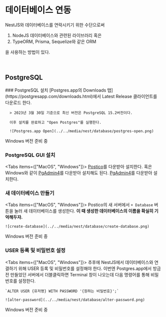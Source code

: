 
# 데이터베이스 연동

NestJS와 데이터베이스를 연락시키기 위한 수단으로써

1. NodeJS 데이터베이스와 관련된 라이브러리 혹은 
2. TypeORM, Prisma, Sequelize와 같은 ORM

을 사용하는 방법이 있다.

<br />

## PostgreSQL

<Steps>
### PostgreSQL 설치 
<Tabs items={['MacOS', 'Windows']}>
  <Tab>
      [Postgres.app의 Downloads 탭](https://postgresapp.com/downloads.html)에서 Latest Release 클라이언트를 다운로드 한다.

      > 2023년 3월 30일 기준으로 최신 버전은 PostgreSQL 15.2버전이다.

      이후 설치를 완료하고 "Open Postgres"를 실행한다.

      ![Postgres.app Open](../../media/nest/database/postgres-open.png)

  </Tab>
  <Tab>
    Windows 버전 준비 중
  </Tab>
</Tabs>

### PostgreSQL GUI 설치

<Tabs items={["MacOS", "Windows"]}>
  <Tab>
    [Postico](https://eggerapps.at/postico2/)를 다운받아 설치한다. 혹은
    Windows와 같이
    [PgAdmin4](https://www.pgadmin.org/download/pgadmin-4-macos/)를 다운받아
    설치해도 된다.
  </Tab>
  <Tab>
    [PgAdmin4](https://www.pgadmin.org/download/pgadmin-4-windows/)를 다운받아
    설치한다.
  </Tab>
</Tabs>

### 새 데이터베이스 만들기

<Tabs items={["MacOS", "Windows"]}>
  <Tab>
    Postico의 새 서버에서 `+ Database` 버튼을 눌러 새 데이터베이스를 생성한다. **이 때 생성한 데이터베이스의 이름을 확실히 기억해두자.**

    ![create-database](../../media/nest/database/create-database.png)

  </Tab>
  <Tab>
    Windows 버전 준비 중
  </Tab>
</Tabs>

### USER 등록 및 비밀번호 설정

<Tabs items={["MacOS", "Windows"]}>
  <Tab>
    추후에 NestJS에서 데이터베이스와 연결하기 위해 USER 등록 및 비밀번호를 설정해야 한다.
    이번엔 Postgres.app에서 방금 전 만들었던 서버에서 더블클릭하면 Terminal 창이 나오는데 다음 명령어를 통해 비밀번호를 설정한다.

    `ALTER USER {유저명} WITH PASSWORD '{원하는 비밀번호}';`

    ![alter-password](../../media/nest/database/alter-password.png)

  </Tab>
  <Tab>
    Windows 버전 준비 중
  </Tab>
</Tabs>
</Steps>
